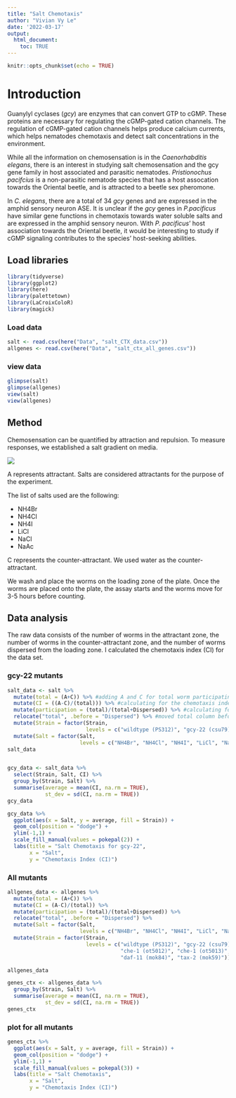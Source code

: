 ```yaml
---
title: "Salt Chemotaxis"
author: "Vivian Vy Le"
date: '2022-03-17'
output: 
  html_document:
    toc: TRUE
---
```


```r
knitr::opts_chunk$set(echo = TRUE)
```

# Introduction

Guanylyl cyclases (*gcy*) are enzymes that can convert GTP to cGMP. These proteins are necessary for regulating the cGMP-gated cation channels. The regulation of cGMP-gated cation channels helps produce calcium currents, which helps nematodes chemotaxis and detect salt concentrations in the environment.

While all the information on chemosensation is in the *Caenorhabditis elegans*, there is an interest in studying salt chemosensation and the gcy gene family in host associated and parasitic nematodes. *Pristionochus pacifcius* is a non-parasitic nematode species that has a host assocation towards the Oriental beetle, and is attracted to a beetle sex pheromone.

In *C. elegans*, there are a total of 34 *gcy* genes and are expressed in the amphid sensory neuron ASE. It is unclear if the *gcy* genes in *P.pacificus* have similar gene functions in chemotaxis towards water soluble salts and are expressed in the amphid sensory neuron. With *P. pacificus*' host association towards the Oriental beetle, it would be interesting to study if cGMP signaling contributes to the species' host-seeking abilities.

## Load libraries

```r
library(tidyverse)
library(ggplot2)
library(here)
library(palettetown)
library(LaCroixColoR)
library(magick)
```

### Load data

```r
salt <- read.csv(here("Data", "salt_CTX_data.csv"))
allgenes <- read.csv(here("Data", "salt_ctx_all_genes.csv"))
```

### view data

```r
glimpse(salt)
glimpse(allgenes)
view(salt)
view(allgenes)
```

## Method

Chemosensation can be quantified by attraction and repulsion. To measure responses, we established a salt gradient on media.

<img src = "https://raw.githubusercontent.com/vivvle/Salt_Chemotaxis/main/Photos/template_labeled.png">


A represents attractant. Salts are considered attractants for the purpose of the experiment.

The list of salts used are the following:

-   NH4Br
-   NH4Cl
-   NH4I
-   LiCl
-   NaCl
-   NaAc

C represents the counter-attractant. We used water as the counter-attractant.

We wash and place the worms on the loading zone of the plate. Once the worms are placed onto the plate, the assay starts and the worms move for 3-5 hours before counting.

## Data analysis

The raw data consists of the number of worms in the attractant zone, the number of worms in the counter-attractant zone, and the number of worms dispersed from the loading zone. I calculated the chemotaxis index (CI) for the data set.


### gcy-22 mutants 
```r
salt_data <- salt %>%
  mutate(total = (A+C)) %>% #adding A and C for total worm participating in the assay
  mutate(CI = ((A-C)/(total))) %>% #calculating for the chemotaxis index with the worms participating in the assay
  mutate(participation = (total)/(total+Dispersed)) %>% #calculating for the fraction of worm participating from the population
  relocate("total", .before = "Dispersed") %>% #moved total column before dispersed
  mutate(Strain = factor(Strain,
                         levels = c("wildtype (PS312)", "gcy-22 (csu79)", "gcy-22 (csu80)"))) %>%
  mutate(Salt = factor(Salt,
                       levels = c("NH4Br", "NH4Cl", "NH4I", "LiCl", "NaCl", "NaAc")))
salt_data


gcy_data <- salt_data %>%
  select(Strain, Salt, CI) %>%
  group_by(Strain, Salt) %>%
  summarise(average = mean(CI, na.rm = TRUE),
            st_dev = sd(CI, na.rm = TRUE))
gcy_data
```
```r
gcy_data %>%
  ggplot(aes(x = Salt, y = average, fill = Strain)) +
  geom_col(position = "dodge") +
  ylim(-1,1) +
  scale_fill_manual(values = pokepal(2)) +
  labs(title = "Salt Chemotaxis for gcy-22",
       x = "Salt",
       y = "Chemotaxis Index (CI)")
```


### All mutants
```r
allgenes_data <- allgenes %>%
  mutate(total = (A+C)) %>%
  mutate(CI = (A-C)/(total)) %>%
  mutate(participation = (total)/(total+Dispersed)) %>%
  relocate("total", .before = "Dispersed") %>%
  mutate(Salt = factor(Salt,
                       levels = c("NH4Br", "NH4Cl", "NH4I", "LiCl", "NaCl", "NaAc"))) %>%
  mutate(Strain = factor(Strain,
                         levels = c("wildtype (PS312)", "gcy-22 (csu79)", "gcy-22 (csu80)", 
                                    "che-1 (ot5012)", "che-1 (ot5013)", "daf-11 (mok83)", 
                                    "daf-11 (mok84)", "tax-2 (mok59)")))

allgenes_data

genes_ctx <- allgenes_data %>%
  group_by(Strain, Salt) %>%
  summarise(average = mean(CI, na.rm = TRUE),
            st_dev = sd(CI, na.rm = TRUE))
genes_ctx
```
### plot for all mutants
```r
genes_ctx %>% 
  ggplot(aes(x = Salt, y = average, fill = Strain)) +
  geom_col(position = "dodge") +
  ylim(-1,1) +
  scale_fill_manual(values = pokepal(3)) +
  labs(title = "Salt Chemotaxis",
       x = "Salt",
       y = "Chemotaxis Index (CI)")
```

